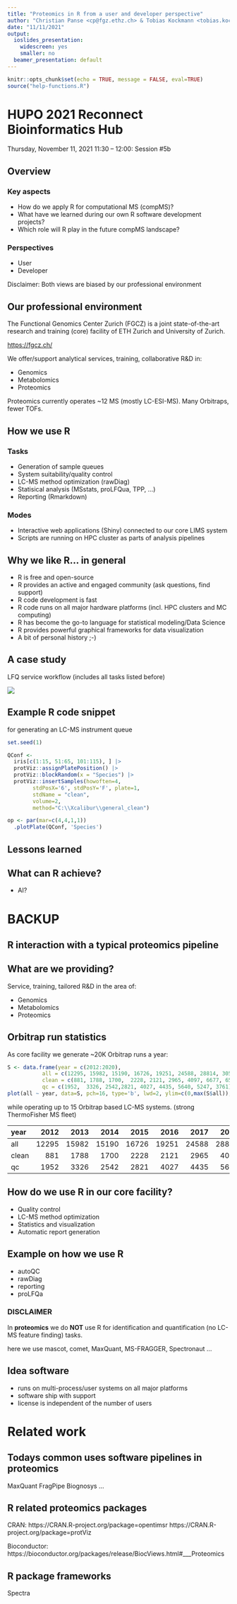 ```yaml
---
title: "Proteomics in R from a user and developer perspective"
author: "Christian Panse <cp@fgz.ethz.ch> & Tobias Kockmann <tobias.kockmann@fgcz.ethz.ch>"
date: "11/11/2021"
output:
  ioslides_presentation:
    widescreen: yes
    smaller: no
  beamer_presentation: default
---
```


<style>
.forceBreak { -webkit-column-break-after: always; break-after: column; }
</style>

```r
knitr::opts_chunk$set(echo = TRUE, message = FALSE, eval=TRUE)
source("help-functions.R")
```

# HUPO 2021 Reconnect Bioinformatics Hub
Thursday, November 11, 2021
11:30 – 12:00: Session #5b

## Overview

### Key aspects

* How do we apply R for computational MS (compMS)?
* What have we learned during our own R software development projects?
* Which role will R play in the future compMS landscape?

### Perspectives

* User
* Developer

Disclaimer: Both views are biased by our professional environment

## Our professional environment

The Functional Genomics Center Zurich (FGCZ) is a joint state-of-the-art research and training (core) facility of ETH Zurich and University of Zurich.

[https://fgcz.ch/](https://fgcz.ch/)

We offer/support analytical services, training, collaborative R&D in:

* Genomics
* Metabolomics
* Proteomics

Proteomics currently operates ~12 MS (mostly LC-ESI-MS). Many Orbitraps, fewer TOFs. 

## How we use R

### Tasks

* Generation of sample queues
* System suitability/quality control
* LC-MS method optimization (rawDiag)
* Statisical analysis (MSstats, proLFQua, TPP, ...)
* Reporting (Rmarkdown)

### Modes

* Interactive web applications (Shiny) connected to our core LIMS system
* Scripts are running on HPC cluster as parts of analysis pipelines

## Why we like R... in general 

* R is free and open-source
* R provides an active and engaged community (ask questions, find support)
* R code development is fast
* R code runs on all major hardware platforms (incl. HPC clusters and MC computing)
* R has become the go-to language for statistical modeling/Data Science
* R provides powerful graphical frameworks for data visualization
* A bit of personal history ;-)

## A case study

LFQ service workflow (includes all tasks listed before)

![](PictureLFQWorkflow2.png)

## Example R code snippet {.columns-2 .smaller}

for generating an LC-MS instrument queue 

```r
set.seed(1)

QConf <- 
  iris[c(1:15, 51:65, 101:115), ] |>
  protViz::assignPlatePosition() |>
  protViz::blockRandom(x = "Species") |> 
  protViz::insertSamples(howoften=4,
        stdPosX='6', stdPosY='F', plate=1,
        stdName = "clean",
        volume=2,
        method="C:\\Xcalibur\\general_clean") 

```

<p class="forceBreak"></p>

```r
op <- par(mar=c(4,4,1,1))
  .plotPlate(QConf, 'Species')
```


## Lessons learned




## What can R achieve?

* AI?




# BACKUP

## R interaction with a typical proteomics pipeline



## What are we providing?
Service, training, tailored R&D in the area of:

- Genomics
- Metabolomics
- Proteomics

## Orbitrap run statistics
As core facility we generate ~20K Orbitrap runs a year:

```r
S <- data.frame(year = c(2012:2020),
           all = c(12295, 15982, 15190, 16726, 19251, 24588, 28814, 30531, 27176),
           clean = c(881, 1788, 1700,  2228, 2121, 2965, 4097, 6677, 6529),
           qc = c(1952,  3326, 2542,2821, 4027, 4435, 5640, 5247, 3761))
plot(all ~ year, data=S, pch=16, type='b', lwd=2, ylim=c(0,max(S$all)), xlim=c(2012,2020), ylab='number of runs'); lines(S$qc ~ S$year,type='b', col='red'); lines(S$clean ~ S$year,type='b', col='green'); legend("topleft", c('all', 'qc', 'clean'), pch=16, col=c('black', 'red', 'green')); box(); lines(S$all-(S$qc +S$clean) ~ S$year,type='b', col='blue');
```

while operating up to 15 Orbitrap based LC-MS systems. (strong ThermoFisher MS fleet)

<div class='notes'>
|year  |  2012|  2013|  2014|  2015|  2016|  2017|  2018|  2019|  2020| 2021|
|:-----|-----:|-----:|-----:|-----:|-----:|-----:|-----:|-----:|-----:|----:|
|all   | 12295| 15982| 15190| 16726| 19251| 24588| 28814| 30531| 27176| 6261|
|clean |   881|  1788|  1700|  2228|  2121|  2965|  4097|  6677|  6529| 1449|
|qc    |  1952|  3326|  2542|  2821|  4027|  4435|  5640|  5247|  3761|  820|

</div>


## How do we use R in our core facility?

- Quality control 
- LC-MS method optimization
- Statistics and visualization
- Automatic report generation

## Example on how we use R

- autoQC
- rawDiag
- reporting
- proLFQa

### DISCLAIMER
In **proteomics**
we do **NOT** use R for identification and quantification
(no LC-MS feature finding) tasks.

<div class="note">
here we use mascot, comet, MaxQuant, MS-FRAGGER, Spectronaut ...
</div>




## Idea software

- runs on multi-process/user systems on all major platforms
- software ship with support 
- license is independent of the number of users



# Related work

## Todays common uses software pipelines in proteomics

MaxQuant
FragPipe
Biognosys
...

## R related proteomics packages

CRAN:
 https://CRAN.R-project.org/package=opentimsr 
 https://CRAN.R-project.org/package=protViz
 
Bioconductor:
 https://bioconductor.org/packages/release/BiocViews.html#___Proteomics
 
## R package frameworks

Spectra


